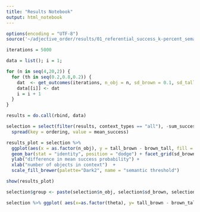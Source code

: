 ```yaml
---
title: "Results Notebook"
output: html_notebook
---
```



```r
options(encoding = "UTF-8")
source('~/adjective_order/results/01_referential_success_k-percent_semantics.r')
```


```r
iterations = 5000

data = list(); i = 1;

for (n in seq(4,20,2)) {
  for (th in seq(0.2,0.8,0.2)) {
    dat  <- get_outcomes(iterations, n_obj = n, sd_brown = 0.1, sd_tall = 0.25, theta = th)
    data[[i]] <- dat
    i = i + 1
  }
}

results = do.call(rbind, data)

selection = select(filter(results, context_types == "all"), -sum_success_prob) %>% 
  spread(key = ordering, value = mean_success) 

results_plot = selection %>%
  ggplot(aes(x = as.factor(n_obj), y = tall_brown - brown_tall, fill = as.factor(theta))) +
  geom_bar(stat = "identity", position = "dodge") + facet_grid(sd_brown ~ sd_tall) +
  ylab("difference in mean success probability") +
  xlab("number of objects in context")  +
  scale_fill_brewer(palette="Dark2", name = "semantic threshold")

show(results_plot)
```

```r

selection$group <- paste(selection$n_obj, selection$sd_brown, selection$sd_tall)

selection %>% ggplot( aes(x=as.factor(theta), y= tall_brown - brown_tall, group = group, col=group)) + geom_point() + geom_line(linetype = "dashed")
```

